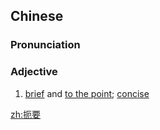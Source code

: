==Chinese==
{{zh-forms}}

===Pronunciation===
{{zh-pron
|m=èyào
|cat=a
}}

===Adjective===
{{zh-adj}}

# [[brief]] and [[to the point]]; [[concise]]

[[zh:扼要]]
